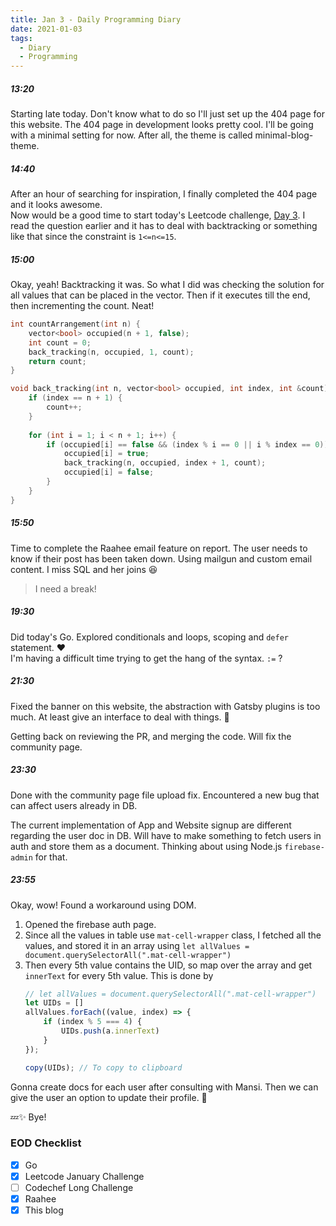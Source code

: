 ```yaml
---
title: Jan 3 - Daily Programming Diary
date: 2021-01-03
tags:
  - Diary
  - Programming
---
```


##### 13:20
Starting late today. Don't know what to do so I'll just set up the 404 page for this website. The 404 page in development looks pretty cool. I'll be going with a minimal setting for now. After all, the theme is called minimal-blog-theme.

##### 14:40
After an hour of searching for inspiration, I finally completed the 404 page and it looks awesome.  
Now would be a good time to start today's Leetcode challenge, [Day 3](https://leetcode.com/explore/featured/card/january-leetcoding-challenge-2021/579/week-1-january-1st-january-7th/3591/). I read the question earlier and it has to deal with backtracking or something like that since the constraint is `1<=n<=15`.

##### 15:00
Okay, yeah! Backtracking it was. So what I did was checking the solution for all values that can be placed in the vector. Then if it executes till the end, then incrementing the count. Neat!

```cpp:title=beautiful-arrangement.cpp
int countArrangement(int n) {
    vector<bool> occupied(n + 1, false);
    int count = 0;
    back_tracking(n, occupied, 1, count);
    return count;
}

void back_tracking(int n, vector<bool> occupied, int index, int &count) {
    if (index == n + 1) {
        count++;
    }
    
    for (int i = 1; i < n + 1; i++) {
        if (occupied[i] == false && (index % i == 0 || i % index == 0)) {
            occupied[i] = true;
            back_tracking(n, occupied, index + 1, count);
            occupied[i] = false;
        }
    }
}
```

##### 15:50
Time to complete the Raahee email feature on report. The user needs to know if their post has been taken down. Using mailgun and custom email content. 
I miss SQL and her joins 😆

> I need a break!

##### 19:30
Did today's Go. Explored conditionals and loops, scoping and `defer` statement. ❤️  
I'm having a difficult time trying to get the hang of the syntax. `:=` ?

##### 21:30
Fixed the banner on this website, the abstraction with Gatsby plugins is too much. At least give an interface to deal with things. 😤

Getting back on reviewing the PR, and merging the code. Will fix the community page.

##### 23:30
Done with the community page file upload fix. Encountered a new bug that can affect users already in DB.

The current implementation of App and Website signup are different regarding the user doc in DB. Will have to make something to fetch users in auth and store them as a document. Thinking about using Node.js `firebase-admin` for that.

##### 23:55
Okay, wow! Found a workaround using DOM.  

1. Opened the firebase auth page.
2. Since all the values in table use `mat-cell-wrapper` class, I fetched all the values, and stored it in an array using `let allValues = document.querySelectorAll(".mat-cell-wrapper")`
3. Then every 5th value contains the UID, so map over the array and get `innerText` for every 5th value. This is done by 
    ```js
    // let allValues = document.querySelectorAll(".mat-cell-wrapper")
    let UIDs = []
    allValues.forEach((value, index) => {
        if (index % 5 === 4) {
            UIDs.push(a.innerText)
        }
    });

    copy(UIDs); // To copy to clipboard
    ```

Gonna create docs for each user after consulting with Mansi. Then we can give the user an option to update their profile. 🎉

💤✨ Bye!

### EOD Checklist
- [x] Go
- [x] Leetcode January Challenge
- [ ] Codechef Long Challenge
- [x] Raahee
- [x] This blog 